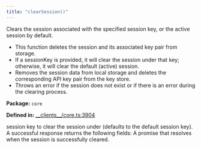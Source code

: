 ```yaml
---
title: "clearSession()"
---
```



<H3Bordered text="Overview" />

Clears the session associated with the specified session key, or the active session by default.

<ul>
  <li>This function deletes the session and its associated key pair from storage.</li>
  <li>If a sessionKey is provided, it will clear the session under that key; otherwise, it will clear the default (active) session.</li>
  <li>Removes the session data from local storage and deletes the corresponding API key pair from the key store.</li>
  <li>Throws an error if the session does not exist or if there is an error during the clearing process.</li>
</ul>

<p><strong>Package:</strong> <code>core</code></p>

<p><strong>Defined in:</strong> <a href="https://github.com/tkhq/sdk/blob/main/packages/core/src/__clients__/core.ts#L3904">__clients__/core.ts:3904</a></p>

<H3Bordered text="Parameters" />

<ParamField body="params" type='ClearSessionParams' required={false} >
  <Expandable title="params details">
    <NestedParam parentKey="params" childKey="sessionKey" type='string' required={false}>
session key to clear the session under (defaults to the default session key).
</NestedParam>
  </Expandable>
</ParamField>

<H3Bordered text="Response" />
A successful response returns the following fields:

<ResponseField name="returns" type="void" required={true} >
  A promise that resolves when the session is successfully cleared.
</ResponseField>
